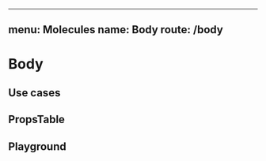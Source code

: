 
---
menu: Molecules
name: Body
route: /body
---


# Body

## Use cases

<div>
  <Body />
</div>

## PropsTable

<PropsTable of={Body} />

## Playground

<Playground>
  <Body />
</Playground>